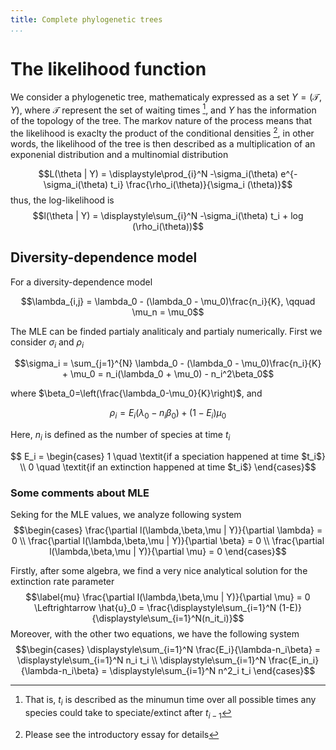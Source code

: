 ```yaml
---
title: Complete phylogenetic trees
...
```




The likelihood function {#overview .unnumbered}
========

We consider a phylogenetic tree, mathematicaly expressed as a set
$Y = (\mathcal{T},\Upsilon)$, where $\mathcal{T}$ represent the set of
waiting times [^1], and $\Upsilon$ has the information of the topology
of the tree. The markov nature of the process means that the likelihood
is exaclty the product of the conditional densities [^2], in other
words, the likelihood of the tree is then described as a multiplication
of an exponenial distribution and a multinomial distribution

$$L(\theta | Y) = \displaystyle\prod_{i}^N -\sigma_i(\theta) e^{-\sigma_i(\theta) t_i} \frac{\rho_i(\theta)}{\sigma_i (\theta)}$$
thus, the log-likelihood is
$$l(\theta | Y) = \displaystyle\sum_{i}^N -\sigma_i(\theta) t_i + log (\rho_i(\theta))$$

Diversity-dependence model {#diversity-dependence-model .unnumbered}
--------------------------

For a diversity-dependence model

$$\lambda_{i,j} = \lambda_0 - (\lambda_0 - \mu_0)\frac{n_i}{K}, \qquad \mu_n = \mu_0$$

The MLE can be finded partialy analiticaly and partialy numerically.
First we consider $\sigma_i$ and $\rho_i$

$$\sigma_i  = \sum_{j=1}^{N}  \lambda_0 - (\lambda_0 - \mu_0)\frac{n_i}{K} + \mu_0 
         = n_i(\lambda_0 + \mu_0) - n_i^2\beta_0$$

where $\beta_0=\left(\frac{\lambda_0-\mu_0}{K}\right)$, and

$$\rho_i = E_i(\lambda_0 - n_i\beta_0)+(1-E_i)\mu_0$$

Here, $n_i$ is defined as the number of species at time $t_i$

$$ E_i = \begin{cases} 1 \quad \textit{if a speciation happened at time $t_i$}  \\
                     0 \quad \textit{if an extinction happened at time $t_i$}
                     \end{cases}$$

### Some comments about MLE

Seking for the MLE values, we analyze following system 
$$\begin{cases} \frac{\partial l(\lambda,\beta,\mu | Y)}{\partial \lambda} = 0 \\
                \frac{\partial l(\lambda,\beta,\mu  | Y)}{\partial \beta} = 0 \\
                \frac{\partial l(\lambda,\beta,\mu  | Y)}{\partial \mu} = 0 
\end{cases}$$

Firstly, after some algebra, we find a very nice analytical solution for
the extinction rate parameter $$\label{mu}
 \frac{\partial l(\lambda,\beta,\mu | Y)}{\partial \mu} = 0  \Leftrightarrow \hat{u}_0 = \frac{\displaystyle\sum_{i=1}^N (1-E)}{\displaystyle\sum_{i=1}^N(n_it_i)}$$
Moreover, with the other two equations, we have the following system
$$\begin{cases} \displaystyle\sum_{i=1}^N \frac{E_i}{\lambda-n_i\beta} = \displaystyle\sum_{i=1}^N n_i t_i \\ \displaystyle\sum_{i=1}^N \frac{E_in_i}{\lambda-n_i\beta} = \displaystyle\sum_{i=1}^N n^2_i t_i \end{cases}$$





[^1]: That is, $t_i$ is described as the minumun time over all possible
    times any species could take to speciate/extinct after $t_{i-1}$

[^2]: Please see the introductory essay for details

